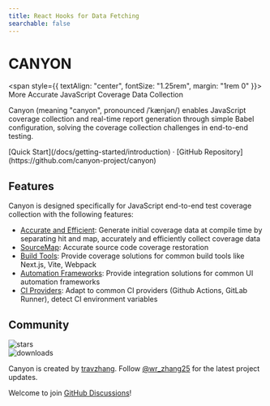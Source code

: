 ```yaml
---
title: React Hooks for Data Fetching
searchable: false
---
```



<h1
  style={{
    textAlign: "center",
    fontSize: "2.25rem",
    fontWeight: "bold",
    margin: "2rem 0",
  }}
>
  CANYON
</h1>

<span style={{ textAlign: "center", fontSize: "1.25rem", margin: "1rem 0" }}>
  More Accurate JavaScript Coverage Data Collection
</span>

Canyon (meaning "canyon", pronounced /ˈkænjən/) enables JavaScript coverage collection and real-time report generation through simple Babel configuration, solving the coverage collection challenges in end-to-end testing.

<div className="mt-16 mb-20 text-center">
  [Quick Start](/docs/getting-started/introduction) · [GitHub
  Repository](https://github.com/canyon-project/canyon)
</div>

## Features

Canyon is designed specifically for JavaScript end-to-end test coverage collection with the following features:

- [Accurate and Efficient](/docs/core-concepts/separate-hit-and-map): Generate initial coverage data at compile time by separating hit and map, accurately and efficiently collect coverage data
- [SourceMap](/docs/core-concepts/restore-source-code-coverage): Accurate source code coverage restoration
- [Build Tools](/docs/installation/getting-started): Provide coverage solutions for common build tools like Next.js, Vite, Webpack
- [Automation Frameworks](/docs/end-to-end-testing/getting-started): Provide integration solutions for common UI automation frameworks
- [CI Providers](/docs/reference/provider): Adapt to common CI providers (Github Actions, GitLab Runner), detect CI environment variables

## Community

<div className="space-y-3 py-2">
  <div className="flex h-6">
    <img alt="stars" src="https://badgen.net/github/stars/canyon-project/canyon" className="inline-block mr-2"/>
  </div>

  <div className="flex h-6">
    <img alt="downloads" src="https://badgen.net/npm/dw/babel-plugin-canyon?label=downloads%20(babel-plugin-canyon)" className="inline-block mr-2"/>
  </div>
</div>

Canyon is created by [travzhang](https://github.com/travzhang).
Follow [@wr_zhang25](https://twitter.com/wr_zhang25) for the latest project updates.

Welcome to join [GitHub Discussions](https://github.com/canyon-project/canyon/discussions)!
